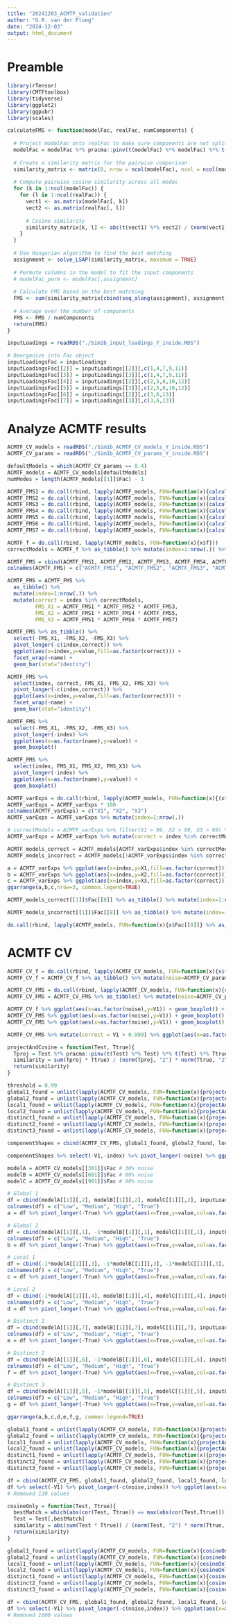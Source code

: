 ```yaml
---
title: "20241203_ACMTF_validation"
author: "G.R. van der Ploeg"
date: "2024-12-03"
output: html_document
---
```


# Preamble
```r
library(rTensor)
library(CMTFtoolbox)
library(tidyverse)
library(ggplot2)
library(ggpubr)
library(scales)
```

```r

calculateFMS <- function(modelFac, realFac, numComponents) {
  
  # Project modelFac onto realFac to make sure components are not split
  modelFac = modelFac %*% pracma::pinv(t(modelFac) %*% modelFac) %*% t(modelFac) %*% realFac
  
  # Create a similarity matrix for the pairwise comparison
  similarity_matrix <- matrix(0, nrow = ncol(modelFac), ncol = ncol(modelFac))
  
  # Compute pairwise cosine similarity across all modes
  for (k in 1:ncol(modelFac)) {
    for (l in 1:ncol(realFac)) {
      vect1 <- as.matrix(modelFac[, k])
      vect2 <- as.matrix(realFac[, l])
      
      # Cosine similarity
      similarity_matrix[k, l] <- abs(t(vect1) %*% vect2) / (norm(vect1, "F") * norm(vect2, "F"))
    }
  }
  
  # Use Hungarian algorithm to find the best matching
  assignment <- solve_LSAP(similarity_matrix, maximum = TRUE)
  
  # Permute columns in the model to fit the input components
  # modelFac_perm <- modelFac[,assignment]
  
  # Calculate FMS based on the best matching
  FMS <- sum(similarity_matrix[cbind(seq_along(assignment), assignment)])
  
  # Average over the number of components
  FMS <- FMS / numComponents
  return(FMS)
}

```

```r
inputLoadings = readRDS("./Sim1b_input_loadings_Y_inside.RDS")

# Reorganize into Fac object
inputLoadingsFac = inputLoadings
inputLoadingsFac[[2]] = inputLoadings[[2]][,c(1,4,7,9,11)]
inputLoadingsFac[[3]] = inputLoadings[[3]][,c(1,4,7,9,11)]
inputLoadingsFac[[4]] = inputLoadings[[2]][,c(2,5,8,10,12)]
inputLoadingsFac[[5]] = inputLoadings[[3]][,c(2,5,8,10,12)]
inputLoadingsFac[[6]] = inputLoadings[[2]][,c(3,6,13)]
inputLoadingsFac[[7]] = inputLoadings[[3]][,c(3,6,13)]

```

# Analyze ACMTF results
```r
ACMTF_CV_models = readRDS("./Sim1b_ACMTF_CV_models_Y_inside.RDS")
ACMTF_CV_params = readRDS("./Sim1b_ACMTF_CV_params_Y_inside.RDS")
```

```r
defaultModels = which(ACMTF_CV_params == 0.4)
ACMTF_models = ACMTF_CV_models[defaultModels]
numModes = length(ACMTF_models[[1]]$Fac) - 1

ACMTF_FMS1 = do.call(rbind, lapply(ACMTF_models, FUN=function(x){calculateFMS(x$Fac[[1]], inputLoadingsFac[[1]], numComponents=7)})) %>% as_tibble()
ACMTF_FMS2 = do.call(rbind, lapply(ACMTF_models, FUN=function(x){calculateFMS(x$Fac[[2]], inputLoadingsFac[[2]], numComponents=5)})) %>% as_tibble()
ACMTF_FMS3 = do.call(rbind, lapply(ACMTF_models, FUN=function(x){calculateFMS(x$Fac[[3]], inputLoadingsFac[[3]], numComponents=5)})) %>% as_tibble()
ACMTF_FMS4 = do.call(rbind, lapply(ACMTF_models, FUN=function(x){calculateFMS(x$Fac[[4]], inputLoadingsFac[[4]], numComponents=5)})) %>% as_tibble()
ACMTF_FMS5 = do.call(rbind, lapply(ACMTF_models, FUN=function(x){calculateFMS(x$Fac[[5]], inputLoadingsFac[[5]], numComponents=5)})) %>% as_tibble()
ACMTF_FMS6 = do.call(rbind, lapply(ACMTF_models, FUN=function(x){calculateFMS(x$Fac[[6]], inputLoadingsFac[[6]], numComponents=3)})) %>% as_tibble()
ACMTF_FMS7 = do.call(rbind, lapply(ACMTF_models, FUN=function(x){calculateFMS(x$Fac[[7]], inputLoadingsFac[[7]], numComponents=3)})) %>% as_tibble()

ACMTF_f = do.call(rbind, lapply(ACMTF_models, FUN=function(x){x$f}))
correctModels = ACMTF_f %>% as_tibble() %>% mutate(index=1:nrow(.)) %>% filter(V1 < 1.05) %>% select(index) %>% pull()

ACMTF_FMS = cbind(ACMTF_FMS1, ACMTF_FMS2, ACMTF_FMS3, ACMTF_FMS4, ACMTF_FMS5, ACMTF_FMS6, ACMTF_FMS7)
colnames(ACMTF_FMS) = c("ACMTF_FMS1", "ACMTF_FMS2", "ACMTF_FMS3", "ACMTF_FMS4", "ACMTF_FMS5", "ACMTF_FMS6", "ACMTF_FMS7")

ACMTF_FMS = ACMTF_FMS %>%
  as_tibble() %>%
  mutate(index=1:nrow(.)) %>%
  mutate(correct = index %in% correctModels,
         FMS_X1 = ACMTF_FMS1 * ACMTF_FMS2 * ACMTF_FMS3,
         FMS_X2 = ACMTF_FMS1 * ACMTF_FMS4 * ACMTF_FMS5,
         FMS_X3 = ACMTF_FMS1 * ACMTF_FMS6 * ACMTF_FMS7)

ACMTF_FMS %>% as_tibble() %>%
  select(-FMS_X1, -FMS_X2, -FMS_X3) %>%
  pivot_longer(-c(index,correct)) %>%
  ggplot(aes(x=index,y=value,fill=as.factor(correct))) +
  facet_wrap(~name) +
  geom_bar(stat="identity")

ACMTF_FMS %>%
  select(index, correct, FMS_X1, FMS_X2, FMS_X3) %>%
  pivot_longer(-c(index,correct)) %>%
  ggplot(aes(x=index,y=value,fill=as.factor(correct))) +
  facet_wrap(~name) +
  geom_bar(stat="identity")

ACMTF_FMS %>% 
  select(-FMS_X1, -FMS_X2, -FMS_X3) %>%
  pivot_longer(-index) %>%
  ggplot(aes(x=as.factor(name),y=value)) +
  geom_boxplot()

ACMTF_FMS %>% 
  select(index, FMS_X1, FMS_X2, FMS_X3) %>%
  pivot_longer(-index) %>%
  ggplot(aes(x=as.factor(name),y=value)) +
  geom_boxplot()

ACMTF_varExps = do.call(rbind, lapply(ACMTF_models, FUN=function(x){(x$varExp)})) %>% as_tibble()
ACMTF_varExps = ACMTF_varExps * 100
colnames(ACMTF_varExps) = c("X1", "X2", "X3")
ACMTF_varExps = ACMTF_varExps %>% mutate(index=1:nrow(.))

# correctModels = ACMTF_varExps %>% filter(X1 > 99, X2 > 99, X3 > 99) %>% select(index) %>% pull()
ACMTF_varExps = ACMTF_varExps %>% mutate(correct = index %in% correctModels)

ACMTF_models_correct = ACMTF_models[ACMTF_varExps$index %in% correctModels]
ACMTF_models_incorrect = ACMTF_models[!ACMTF_varExps$index %in% correctModels]

a = ACMTF_varExps %>% ggplot(aes(x=index,y=X1,fill=as.factor(correct))) + geom_bar(stat="identity") + xlab("") + ylab("varExp X1 (%)")
b = ACMTF_varExps %>% ggplot(aes(x=index,y=X2,fill=as.factor(correct))) + geom_bar(stat="identity") + xlab("") + ylab("varExp X2 (%)")
c = ACMTF_varExps %>% ggplot(aes(x=index,y=X3,fill=as.factor(correct))) + geom_bar(stat="identity") + xlab("Model index") + ylab("varExp X3 (%)")
ggarrange(a,b,c,nrow=3, common.legend=TRUE)
```

```r
ACMTF_models_correct[[1]]$Fac[[8]] %>% as_tibble() %>% mutate(index=1:nrow(.)) %>% pivot_longer(-index) %>% mutate(index = factor(index, levels=c(3,2,1))) %>% ggplot(aes(y=index,x=as.factor(name),fill=value)) + geom_tile(col="black") + ylab("X block") + scale_x_discrete(name="Component number", labels=1:7) + scale_fill_gradient2(low="red",high="green",mid="grey",midpoint=0) + geom_text(aes(label=round(value,2))) + scale_y_discrete(name="X block", labels=c("X3", "X2", "X1")) + ggtitle("Lambdas (correct model)")

ACMTF_models_incorrect[[1]]$Fac[[8]] %>% as_tibble() %>% mutate(index=1:nrow(.)) %>% pivot_longer(-index) %>% mutate(index = factor(index, levels=c(3,2,1))) %>% ggplot(aes(y=index,x=as.factor(name),fill=value)) + geom_tile(col="black") + ylab("X block") + scale_x_discrete(name="Component number", labels=1:7) + scale_fill_gradient2(low="red",high="green",mid="grey",midpoint=0) + geom_text(aes(label=round(value,2))) + scale_y_discrete(name="X block", labels=c("X3", "X2", "X1")) + ggtitle("Lambdas (incorrect model)")

do.call(rbind, lapply(ACMTF_models, FUN=function(x){x$Fac[[8]]} %>% as_tibble() %>% mutate(index=1:nrow(.))))
```

# ACMTF CV
```r
ACMTF_CV_f = do.call(rbind, lapply(ACMTF_CV_models, FUN=function(x){x$f}))
ACMTF_CV_f = ACMTF_CV_f %>% as_tibble() %>% mutate(noise=ACMTF_CV_params, index=1:length(noise))

ACMTF_CV_FMS = do.call(rbind, lapply(ACMTF_CV_models, FUN=function(x){calculateFMS(x$Fac[[1]], inputLoadingsFac[[1]], 7) * calculateFMS(x$Fac[[2]], inputLoadingsFac[[2]], 5) * calculateFMS(x$Fac[[3]], inputLoadingsFac[[3]], 5) * calculateFMS(x$Fac[[4]], inputLoadingsFac[[4]], 5) * calculateFMS(x$Fac[[5]], inputLoadingsFac[[5]], 5) * calculateFMS(x$Fac[[6]], inputLoadingsFac[[6]], 3) * calculateFMS(x$Fac[[7]], inputLoadingsFac[[7]], 3)}))
ACMTF_CV_FMS = ACMTF_CV_FMS %>% as_tibble() %>% mutate(noise=ACMTF_CV_params, index=1:length(noise))

ACMTF_CV_f %>% ggplot(aes(x=as.factor(noise),y=V1)) + geom_boxplot() + xlab("Noise on X") + ylab("Loss value")
ACMTF_CV_FMS %>% ggplot(aes(x=as.factor(noise),y=V1)) + geom_boxplot()
ACMTF_CV_FMS %>% ggplot(aes(x=as.factor(noise),y=V1)) + geom_boxplot() + ylim(c(0.9,1.0)) + xlab("Noise level on X") + ylab("Overall FMS") + geom_hline(yintercept=0.999, col="red")

ACMTF_CV_FMS %>% mutate(correct = V1 > 0.999) %>% ggplot(aes(x=as.factor(noise),fill=as.factor(correct))) + geom_bar(col="black")
```
```r
projectAndCosine = function(Test, Ttrue){
  Tproj = Test %*% pracma::pinv(t(Test) %*% Test) %*% t(Test) %*% Ttrue
  similarity = sum(Tproj * Ttrue) / (norm(Tproj, "2") * norm(Ttrue, "2"))
  return(similarity)
}

threshold = 0.99
global1_found = unlist(lapply(ACMTF_CV_models, FUN=function(x){projectAndCosine(x$Fac[[1]], inputLoadings[[1]][,1]) > threshold}))
global2_found = unlist(lapply(ACMTF_CV_models, FUN=function(x){projectAndCosine(x$Fac[[1]], inputLoadings[[1]][,2]) > threshold}))
local1_found = unlist(lapply(ACMTF_CV_models, FUN=function(x){projectAndCosine(x$Fac[[1]], inputLoadings[[1]][,3]) > threshold}))
local2_found = unlist(lapply(ACMTF_CV_models, FUN=function(x){projectAndCosine(x$Fac[[1]], inputLoadings[[1]][,4]) > threshold}))
distinct1_found = unlist(lapply(ACMTF_CV_models, FUN=function(x){projectAndCosine(x$Fac[[1]], inputLoadings[[1]][,5]) > threshold}))
distinct2_found = unlist(lapply(ACMTF_CV_models, FUN=function(x){projectAndCosine(x$Fac[[1]], inputLoadings[[1]][,6]) > threshold}))
distinct3_found = unlist(lapply(ACMTF_CV_models, FUN=function(x){projectAndCosine(x$Fac[[1]], inputLoadings[[1]][,7]) > threshold}))

componentShapes = cbind(ACMTF_CV_FMS, global1_found, global2_found, local1_found, local2_found, distinct1_found, distinct2_found, distinct3_found) %>% as_tibble()

componentShapes %>% select(-V1,-index) %>% pivot_longer(-noise) %>% ggplot(aes(x=as.factor(noise),fill=as.factor(value))) + facet_wrap(~name,nrow=7) + geom_bar()

```

```r
modelA = ACMTF_CV_models[[301]]$Fac # 30% noise
modelB = ACMTF_CV_models[[601]]$Fac # 60% noise
modelC = ACMTF_CV_models[[901]]$Fac # 90% noise

# Global 1
df = cbind(modelA[[1]][,2], modelB[[1]][,2], modelC[[1]][,2], inputLoadingsFac[[1]][,1]) %>% as_tibble() 
colnames(df) = c("Low", "Medium", "High", "True")
a = df %>% pivot_longer(-True) %>% ggplot(aes(x=True,y=value,col=as.factor(name))) + geom_point() + geom_abline() + ggtitle("Global 1")

# Global 2
df = cbind(modelA[[1]][,1], -1*modelB[[1]][,1], modelC[[1]][,1], inputLoadingsFac[[1]][,2]) %>% as_tibble() 
colnames(df) = c("Low", "Medium", "High", "True")
b = df %>% pivot_longer(-True) %>% ggplot(aes(x=True,y=value,col=as.factor(name))) + geom_point() + geom_abline() + ggtitle("Global 2")

# Local 1
df = cbind(-1*modelA[[1]][,3], -1*modelB[[1]][,3], -1*modelC[[1]][,3], inputLoadingsFac[[1]][,3]) %>% as_tibble() 
colnames(df) = c("Low", "Medium", "High", "True")
c = df %>% pivot_longer(-True) %>% ggplot(aes(x=True,y=value,col=as.factor(name))) + geom_point() + geom_abline() + ggtitle("Local 1")

# Local 2
df = cbind(-1*modelA[[1]][,4], modelB[[1]][,4], modelC[[1]][,4], inputLoadingsFac[[1]][,4]) %>% as_tibble() 
colnames(df) = c("Low", "Medium", "High", "True")
d = df %>% pivot_longer(-True) %>% ggplot(aes(x=True,y=value,col=as.factor(name))) + geom_point() + geom_abline() + ggtitle("Local 2")

# Distinct 1
df = cbind(modelA[[1]][,7], modelB[[1]][,7], modelC[[1]][,7], inputLoadingsFac[[1]][,5]) %>% as_tibble() 
colnames(df) = c("Low", "Medium", "High", "True")
e = df %>% pivot_longer(-True) %>% ggplot(aes(x=True,y=value,col=as.factor(name))) + geom_point() + geom_abline() + ggtitle("Distinct 1")

# Distinct 2
df = cbind(modelA[[1]][,6], -1*modelB[[1]][,6], modelC[[1]][,6], inputLoadingsFac[[1]][,6]) %>% as_tibble() 
colnames(df) = c("Low", "Medium", "High", "True")
f = df %>% pivot_longer(-True) %>% ggplot(aes(x=True,y=value,col=as.factor(name))) + geom_point() + geom_abline() + ggtitle("Distinct 2")

# Distinct 3
df = cbind(modelA[[1]][,5], -1*modelB[[1]][,5], modelC[[1]][,5], inputLoadingsFac[[1]][,7]) %>% as_tibble() 
colnames(df) = c("Low", "Medium", "High", "True")
g = df %>% pivot_longer(-True) %>% ggplot(aes(x=True,y=value,col=as.factor(name))) + geom_point() + geom_abline() + ggtitle("Distinct 3")

ggarrange(a,b,c,d,e,f,g, common.legend=TRUE)
```

```r
global1_found = unlist(lapply(ACMTF_CV_models, FUN=function(x){projectAndCosine(x$Fac[[1]], inputLoadings[[1]][,1])}))
global2_found = unlist(lapply(ACMTF_CV_models, FUN=function(x){projectAndCosine(x$Fac[[1]], inputLoadings[[1]][,2])}))
local1_found = unlist(lapply(ACMTF_CV_models, FUN=function(x){projectAndCosine(x$Fac[[1]], inputLoadings[[1]][,3])}))
local2_found = unlist(lapply(ACMTF_CV_models, FUN=function(x){projectAndCosine(x$Fac[[1]], inputLoadings[[1]][,4])}))
distinct1_found = unlist(lapply(ACMTF_CV_models, FUN=function(x){projectAndCosine(x$Fac[[1]], inputLoadings[[1]][,5])}))
distinct2_found = unlist(lapply(ACMTF_CV_models, FUN=function(x){projectAndCosine(x$Fac[[1]], inputLoadings[[1]][,6])}))
distinct3_found = unlist(lapply(ACMTF_CV_models, FUN=function(x){projectAndCosine(x$Fac[[1]], inputLoadings[[1]][,7])}))

df = cbind(ACMTF_CV_FMS, global1_found, global2_found, local1_found, local2_found, distinct1_found, distinct2_found, distinct3_found) %>% as_tibble()
df %>% select(-V1) %>% pivot_longer(-c(noise,index)) %>% ggplot(aes(x=as.factor(noise),y=value)) + facet_wrap(~name) + geom_boxplot() + ylim(0.9975, 1.0) + xlab("Noise on X") + ylab("Cosine similarity")
# Removed 130 values
```

```r
cosineOnly = function(Test, Ttrue){
  bestMatch = which(abs(cor(Test, Ttrue)) == max(abs(cor(Test,Ttrue))))
  Test = Test[,bestMatch]
  similarity = abs(sum(Test * Ttrue)) / (norm(Test, "2") * norm(Ttrue, "2"))
  return(similarity)
}

global1_found = unlist(lapply(ACMTF_CV_models, FUN=function(x){cosineOnly(x$Fac[[1]], inputLoadings[[1]][,1])}))
global2_found = unlist(lapply(ACMTF_CV_models, FUN=function(x){cosineOnly(x$Fac[[1]], inputLoadings[[1]][,2])}))
local1_found = unlist(lapply(ACMTF_CV_models, FUN=function(x){cosineOnly(x$Fac[[1]], inputLoadings[[1]][,3])}))
local2_found = unlist(lapply(ACMTF_CV_models, FUN=function(x){cosineOnly(x$Fac[[1]], inputLoadings[[1]][,4])}))
distinct1_found = unlist(lapply(ACMTF_CV_models, FUN=function(x){cosineOnly(x$Fac[[1]], inputLoadings[[1]][,5])}))
distinct2_found = unlist(lapply(ACMTF_CV_models, FUN=function(x){cosineOnly(x$Fac[[1]], inputLoadings[[1]][,6])}))
distinct3_found = unlist(lapply(ACMTF_CV_models, FUN=function(x){cosineOnly(x$Fac[[1]], inputLoadings[[1]][,7])}))

df = cbind(ACMTF_CV_FMS, global1_found, global2_found, local1_found, local2_found, distinct1_found, distinct2_found, distinct3_found) %>% as_tibble()
df %>% select(-V1) %>% pivot_longer(-c(noise,index)) %>% ggplot(aes(x=as.factor(noise),y=value)) + facet_wrap(~name) + geom_boxplot() + ylim(0.9975, 1.0) + xlab("Noise on X") + ylab("Cosine similarity")
# Removed 1000 values
```
